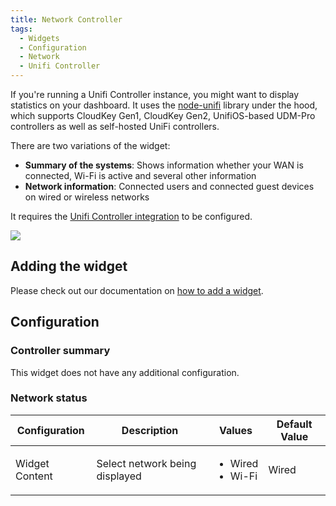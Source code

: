 ```yaml
---
title: Network Controller
tags:
  - Widgets
  - Configuration
  - Network
  - Unifi Controller
---
```


If you're running a Unifi Controller instance, you might want to display statistics on your dashboard.
It uses the [node-unifi](https://www.npmjs.com/package/node-unifi) library under the hood, which supports
CloudKey Gen1, CloudKey Gen2, UnifiOS-based UDM-Pro controllers as well as self-hosted UniFi controllers.

There are two variations of the widget:
- **Summary of the systems**: Shows information whether your WAN is connected, Wi-Fi is active and several other information
- **Network information**: Connected users and connected guest devices on wired or wireless networks

It requires the [Unifi Controller integration](/docs/next/integrations/network) to be configured.

![](./img/screenshot.png)

## Adding the widget
Please check out our documentation on [how to add a widget](/docs/getting-started/after-the-installation#embed-integration-data-using-widgets).

## Configuration

### Controller summary

This widget does not have any additional configuration.

### Network status

| Configuration  | Description                    | Values                                | Default Value |
|----------------|--------------------------------|---------------------------------------|---------------|
| Widget Content | Select network being displayed | <ul><li>Wired</li><li>Wi-Fi</li></ul> | Wired         |
